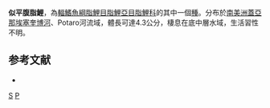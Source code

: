 {{Speciesbox 
| taxon = Phenacogaster simulatus
| status = NE
| status_system = IUCN3.1
| authority = [[Lucena|Lucena]] & [[Malabarba|Malabarba]], 2010
| synonyms = 
}}
'''似平腹脂鯉'''，為[[輻鰭魚綱|輻鰭魚綱]][[脂鯉目|脂鯉目]][[脂鯉亞目|脂鯉亞目]][[脂鯉科|脂鯉科]]的其中一個[[種|種]]。分布於[[南美洲|南美洲]][[蓋亞那|蓋亞那]][[埃塞奎博河|埃塞奎博河]]、Potaro河流域，體長可達4.3公分，棲息在底中層水域，生活習性不明。

==参考文献==
{{refbegin}}
*{{FishBase_species|genus=Phenacogaster|species=simulatus|year=2014|month=1}}
{{refend}}

{{Taxonbar|from=Q5646904}}

[[Category:平腹脂鯉屬|S]]
[[Category:2010年描述的鱼类|P]]

{{魚類小作品}}